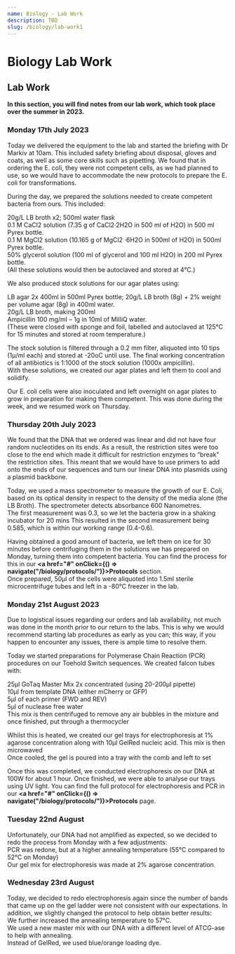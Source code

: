 ```yaml
---
name: Biology - Lab Work
description: TBD
slug: /biology/lab-work1
---
```



# Biology Lab Work

## Lab Work

<b>
	In this section, you will find notes from our lab work, which took place over the summer in 2023.
</b>

### Monday 17th July 2023

Today we delivered the equipment to the lab and started the briefing with Dr Markiv at 10am. This included safety briefing about disposal, gloves and coats, as well as some core skills such as pipetting. We found that in ordering the E. coli, they were not competent cells, as we had planned to use, so we would have to accommodate the new protocols to prepare the E. coli for transformations.

During the day, we prepared the solutions needed to create competent bacteria from ours. This included:

20g/L LB broth x2; 500ml water flask  
0.1 M CaCl2 solution (7.35 g of CaCl2·2H2O in 500 ml of H2O) in 500 ml Pyrex bottle.  
0.1 M MgCl2 solution (10.165 g of MgCl2 ·6H2O in 500ml of H2O) in 500ml Pyrex bottle.  
50% glycerol solution (100 ml of glycerol and 100 ml H2O) in 200 ml Pyrex bottle.  
(All these solutions would then be autoclaved and stored at 4°C.)

We also produced stock solutions for our agar plates using:

LB agar 2x 400ml in 500ml Pyrex bottle; 20g/L LB broth (8g) + 2% weight per volume agar (8g) in 400ml water.  
20g/L LB broth, making 200ml  
Ampicillin 100 mg/ml – 1g in 10ml of MilliQ water.  
(These were closed with sponge and foil, labelled and autoclaved at 125°C for 15 minutes and stored at room temperature.)

The stock solution is filtered through a 0.2 mm filter, aliquoted into 10 tips (1μ/ml each) and stored at -20oC until use. The final working concentration of all antibiotics is 1:1000 of the stock solution (1000x ampicillin).  
With these solutions, we created our agar plates and left them to cool and solidify.

Our E. coli cells were also inoculated and left overnight on agar plates to grow in preparation for making them competent. This was done during the week, and we resumed work on Thursday.

### Thursday 20th July 2023

We found that the DNA that we ordered was linear and did not have four random nucleotides on its ends. As a result, the restriction sites were too close to the end which made it difficult for restriction enzymes to “break” the restriction sites. This meant that we would have to use primers to add onto the ends of our sequences and turn our linear DNA into plasmids using a plasmid backbone.

Today, we used a mass spectrometer to measure the growth of our E. Coli, based on its optical density in respect to the density of the media alone (the LB Broth). The spectrometer detects absorbance 600 Nanometres.  
The first measurement was 0.3, so we let the bacteria grow in a shaking incubator for 20 mins
This resulted in the second measurement being 0.585, which is within our working range (0.4-0.6).

Having obtained a good amount of bacteria, we left them on ice for 30 minutes before centrifuging them in the solutions we has prepared on Monday, turning them into competent bacteria. You can find the process for this in our <b><a href="#" onClick={() => navigate("/biology/protocols/")}>Protocols</a></b> section.  
Once prepared, 50μl of the cells were aliquoted into 1.5ml sterile microcentrifuge tubes and left in a -80°C freezer in the lab.

### Monday 21st August 2023

Due to logistical issues regarding our orders and lab availability, not much was done in the month prior to our return to the labs. This is why we would recommend starting lab procedures as early as you can; this way, if you happen to encounter any issues, there is ample time to resolve them.

Today we started preparations for Polymerase Chain Reaction (PCR) procedures on our Toehold Switch sequences. We created falcon tubes with:

25μl GoTaq Master Mix 2x concentrated (using 20-200μl pipette)  
10μl from template DNA (either mCherry or GFP)  
5μl of each primer (FWD and REV)  
5μl of nuclease free water  
This mix is then centrifuged to remove any air bubbles in the mixture and once finished, put through a thermocycler

Whilst this is heated, we created our gel trays for electrophoresis at 1% agarose concentration along with 10μl GelRed nucleic acid. This mix is then microwaved  
Once cooled, the gel is poured into a tray with the comb and left to set

Once this was completed, we conducted electrophoresis on our DNA at 100W for about 1 hour. Once finished, we were able to analyse our trays using UV light. You can find the full protocol for electrophoresis and PCR in our <b><a href="#" onClick={() => navigate("/biology/protocols/")}>Protocols</a></b> page.

### Tuesday 22nd August

Unfortunately, our DNA had not amplified as expected, so we decided to redo the process from Monday with a few adjustments:  
PCR was redone, but at a higher annealing temperature (55°C compared to 52°C on Monday)  
Our gel mix for electrophoresis was made at 2% agarose concentration.

### Wednesday 23rd August

Today, we decided to redo electrophoresis again since the number of bands that came up on the gel ladder were not consistent with our expectations. In addition, we slightly changed the protocol to help obtain better results:  
We further increased the annealing temperature to 57°C.  
We used a new master mix with our DNA with a different level of ATCG-ase to help with annealing.  
Instead of GelRed, we used blue/orange loading dye.
